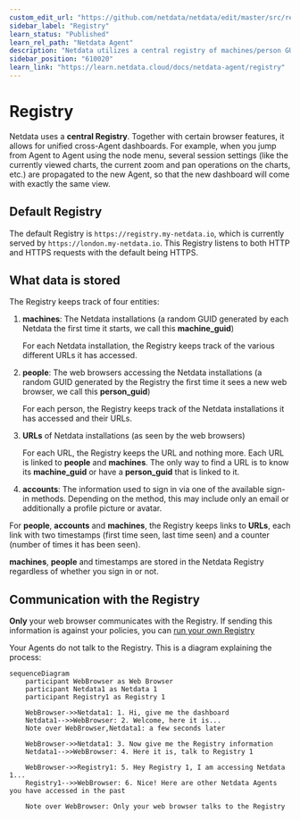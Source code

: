 ```yaml
---
custom_edit_url: "https://github.com/netdata/netdata/edit/master/src/registry/README.md"
sidebar_label: "Registry"
learn_status: "Published"
learn_rel_path: "Netdata Agent"
description: "Netdata utilizes a central registry of machines/person GUIDs, URLs, and opt-in account information to provide unified cross-server dashboards."
sidebar_position: "610020"
learn_link: "https://learn.netdata.cloud/docs/netdata-agent/registry"
---
```


# Registry

Netdata uses a **central Registry**. Together with certain browser features, it allows for unified cross-Agent dashboards. For example, when you jump from Agent to Agent using the node menu, several session settings (like the currently viewed charts, the current zoom and pan operations on the charts, etc.) are propagated to the new Agent, so that the new dashboard will come with exactly the same view.

## Default Registry

The default Registry is `https://registry.my-netdata.io`, which is currently served by `https://london.my-netdata.io`. This Registry listens to both HTTP and HTTPS requests with the default being HTTPS.

## What data is stored

The Registry keeps track of four entities:

1. **machines**: The Netdata installations (a random GUID generated by each Netdata the first time it starts, we call this **machine_guid**)

   For each Netdata installation, the Registry keeps track of the various different URLs it has accessed.

2. **people**: The web browsers accessing the Netdata installations (a random GUID generated by the Registry the first time it sees a new web browser, we call this **person_guid**)

   For each person, the Registry keeps track of the Netdata installations it has accessed and their URLs.

3. **URLs** of Netdata installations (as seen by the web browsers)

   For each URL, the Registry keeps the URL and nothing more. Each URL is linked to **people** and **machines**. The only way to find a URL is to know its **machine_guid** or have a **person_guid** that is linked to it.

4. **accounts**: The information used to sign in via one of the available sign-in methods. Depending on the method, this may include only an email or additionally a profile picture or avatar.

For **people**, **accounts** and **machines**, the Registry keeps links to **URLs**, each link with two timestamps (first time seen, last time seen) and a counter (number of times it has been seen).

**machines**, **people** and timestamps are stored in the Netdata Registry regardless of whether you sign in or not.

## Communication with the Registry

**Only** your web browser communicates with the Registry. If sending this information is against your policies, you can [run your own Registry](/docs/netdata-agent/configuration/registry)

Your Agents do not talk to the Registry. This is a diagram explaining the process:

```mermaid
sequenceDiagram
    participant WebBrowser as Web Browser
    participant Netdata1 as Netdata 1
    participant Registry1 as Registry 1

    WebBrowser->>Netdata1: 1. Hi, give me the dashboard
    Netdata1-->>WebBrowser: 2. Welcome, here it is...
    Note over WebBrowser,Netdata1: a few seconds later

    WebBrowser->>Netdata1: 3. Now give me the Registry information
    Netdata1-->>WebBrowser: 4. Here it is, talk to Registry 1

    WebBrowser->>Registry1: 5. Hey Registry 1, I am accessing Netdata 1...
    Registry1-->>WebBrowser: 6. Nice! Here are other Netdata Agents you have accessed in the past

    Note over WebBrowser: Only your web browser talks to the Registry
```

